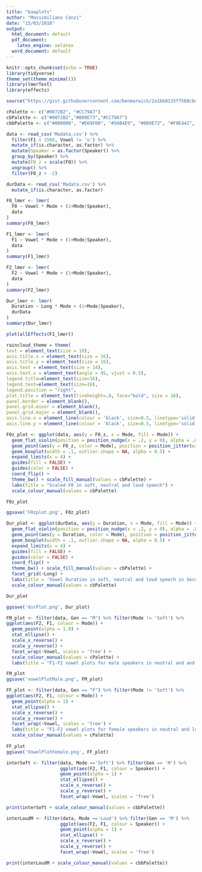 ```yaml
---
title: "baaplots"
author: "Massimiliano Canzi"
date: "15/03/2018"
output:
  html_document: default
  pdf_document:
    latex_engine: xelatex
  word_document: default
---
```


```r
knitr::opts_chunk$set(echo = TRUE)
library(tidyverse)
theme_set(theme_minimal())
library(lmerTest)
library(effects)

source("https://gist.githubusercontent.com/benmarwick/2a1bb0133ff568cbe28d/raw/fb53bd97121f7f9ce947837ef1a4c65a73bffb3f/geom_flat_violin.R")

cPalette <- c("#0072B2", "#CC79A7")
cbPalette <- c("#0072B2","#009E73","#CC79A7")
cbbPalette <- c("#000000", "#E69F00", "#56B4E9", "#009E73", "#F0E442", "#0072B2", "#D55E00", "#CC79A7")
```

<!-- Data is filtered and 'cleaned up'. -->

```r
data <- read_csv('Madata.csv') %>%
  filter(F1 < 1500, Vowel != 'u') %>%
  mutate_if(is.character, as.factor) %>%
  mutate(Speaker = as.factor(Speaker)) %>%
  group_by(Speaker) %>%
  mutate(F0_z = scale(F0)) %>%
  ungroup() %>%
  filter(F0_z > -2)

durData <- read_csv('Madata.csv') %>%
  mutate_if(is.character, as.factor)
```

<!-- Here's lmer tests for F0, F1, F2 and Duration throughout speech modes. Speaker is regarded as random effect. The 'Long' veriable for the duration model represents phonological length. -->

```r
F0_lmer <- lmer(
  F0 ~ Vowel * Mode + (1+Mode|Speaker),
  data
)
summary(F0_lmer)
```
```r
F1_lmer <- lmer(
  F1 ~ Vowel * Mode + (1+Mode|Speaker),
  data
)
summary(F1_lmer)
```

```r
F2_lmer <- lmer(
  F2 ~ Vowel * Mode + (1+Mode|Speaker),
  data
)
summary(F2_lmer)
```

<!-- Duration lmer contains information for 'u' as well, which was omitted in the previous models for formant tracking issues. -->

```r
Dur_lmer <- lmer(
  Duration ~ Long * Mode + (1+Mode|Speaker),
  durData
)
summary(Dur_lmer)
```

<!-- Sample effects plot for F1 -->

```r
plot(allEffects(F1_lmer))
```

```r
raincloud_theme = theme(
text = element_text(size = 10),
axis.title.x = element_text(size = 16),
axis.title.y = element_text(size = 16),
axis.text = element_text(size = 14),
axis.text.x = element_text(angle = 45, vjust = 0.5),
legend.title=element_text(size=16),
legend.text=element_text(size=16),
legend.position = "right",
plot.title = element_text(lineheight=.8, face="bold", size = 16),
panel.border = element_blank(),
panel.grid.minor = element_blank(),
panel.grid.major = element_blank(),
axis.line.x = element_line(colour = 'black', size=0.5, linetype='solid'),
axis.line.y = element_line(colour = 'black', size=0.5, linetype='solid'))
```

<!-- Sample box/violin plots with jitter for F0 and Duration, faceted by gender and phonological lenth respectively -->

```r
F0z_plot <- ggplot(data, aes(y = F0_z, x = Mode, fill = Mode)) +
  geom_flat_violin(position = position_nudge(x = .2, y = 0), alpha = .8) +
  geom_point(aes(y = F0_z, color = Mode), position = position_jitter(width = .15), size = .5, alpha = 0.8) +
  geom_boxplot(width = .1, outlier.shape = NA, alpha = 0.5) +
  expand_limits(x = 4) +
  guides(fill = FALSE) +
  guides(color = FALSE) +
  coord_flip() +
  theme_bw() + scale_fill_manual(values = cbPalette) + 
  labs(title = "Scaled F0 in soft, neutral and loud speech") +
  scale_colour_manual(values = cbPalette)

F0z_plot

ggsave('F0zplot.png', F0z_plot)
```



```r
Dur_plot <- ggplot(durData, aes(y = Duration, x = Mode, fill = Mode)) +
  geom_flat_violin(position = position_nudge(x = .2, y = 0), alpha = .8) +
  geom_point(aes(y = Duration, color = Mode), position = position_jitter(width = .15), size = .5, alpha = 0.8) +
  geom_boxplot(width = .1, outlier.shape = NA, alpha = 0.5) +
  expand_limits(x = 4) +
  guides(fill = FALSE) +
  guides(color = FALSE) +
  coord_flip() +
  theme_bw() + scale_fill_manual(values = cbPalette) + 
  facet_grid(~Long) +
  labs(title = 'Vowel Duration in soft, neutral and loud speech in Seconds') +
  scale_colour_manual(values = cbPalette)

Dur_plot

ggsave('durPlot.png', Dur_plot)
```

<!-- F1-F2 vowel plots for M and F speakers faceted by vowel, coloured by mode -->

```r
FM_plot <- filter(data, Gen == "M") %>% filter(Mode != 'Soft') %>%
ggplot(aes(F2, F1, colour = Mode)) +
  geom_point(alpha = 1.0) +
  stat_ellipse() +
  scale_x_reverse() +
  scale_y_reverse() + 
  facet_wrap(~Vowel, scales = 'free') + 
  scale_colour_manual(values = cPalette) +
  labs(title = "F1-F2 vowel plots for male speakers in neutral and and loud speech") 

FM_plot
ggsave('vowelPlotMale.png', FM_plot)
```

```r
FF_plot <- filter(data, Gen == "F") %>% filter(Mode != 'Soft') %>%
ggplot(aes(F2, F1, colour = Mode)) +
  geom_point(alpha = 1) +
  stat_ellipse() +
  scale_x_reverse() +
  scale_y_reverse() + 
  facet_wrap(~Vowel, scales = 'free') +
  labs(title = "F1-F2 vowel plots for female speakers in neutral and loud speech") +
  scale_colour_manual(values = cPalette)
  
FF_plot
ggsave('VowelPlotFemale.png', FF_plot)
```

```r
interSoft <- filter(data, Mode =='Soft') %>% filter(Gen == 'M') %>%
                    ggplot(aes(F2, F1, colour = Speaker)) +
                    geom_point(alpha = 1) + 
                    stat_ellipse() +
                    scale_x_reverse() +
                    scale_y_reverse() + 
                    facet_wrap(~Vowel, scales = 'free') 

print(interSoft + scale_colour_manual(values = cbbPalette))
```

```r
interLoudM <- filter(data, Mode =='Loud') %>% filter(Gen == 'M') %>%
                    ggplot(aes(F2, F1, colour = Speaker)) +
                    geom_point(alpha = 1) + 
                    stat_ellipse() +
                    scale_x_reverse() +
                    scale_y_reverse() + 
                    facet_wrap(~Vowel, scales = 'free') 

print(interLoudM + scale_colour_manual(values = cbbPalette))
```


